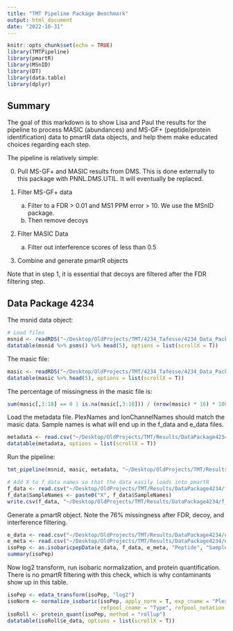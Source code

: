 ```yaml
---
title: "TMT Pipeline Package Benchmark"
output: html_document
date: "2022-10-31"
---
```


```r
knitr::opts_chunk$set(echo = TRUE)
library(TMTPipeline)
library(pmartR)
library(MSnID)
library(DT)
library(data.table)
library(dplyr)
```

## Summary

The goal of this markdown is to show Lisa and Paul the results for the pipeline 
to process MASIC (abundances) and MS-GF+ (peptide/protein identification) data to pmartR
data objects, and help them make educated choices regarding each step. 

The pipeline is relatively simple: 

0. Pull MS-GF+ and MASIC results from DMS. This is done externally to this package with PNNL.DMS.UTIL. It will eventually be replaced. 

1. Filter MS-GF+ data
    a. Filter to a FDR > 0.01 and MS1 PPM error > 10. We use the MSnID package.
    b. Then remove decoys 
    
2. Filter MASIC Data 
    a. Filter out interference scores of less than 0.5 
    
3. Combine and generate pmartR objects 

Note that in step 1, it is essential that decoys are filtered after the FDR 
filtering step.

## Data Package 4234

The msnid data object: 

```r
# Load files
msnid <- readRDS("~/Desktop/OldProjects/TMT/4234_Tafesse/4234_Data_Package.RDS")$msnid
datatable(msnid %>% psms() %>% head(5), options = list(scrollX = T))
```

The masic file: 

```r
masic <- readRDS("~/Desktop/OldProjects/TMT/4234_Tafesse/4234_Data_Package.RDS")$masic
datatable(masic %>% head(5), options = list(scrollX = T))
```

The percentage of missingness in the masic file is: 

```r
sum(masic[,3:18] == 0 | is.na(masic[,3:18])) / (nrow(masic) * 16) * 100
```

Load the metadata file. PlexNames and IonChannelNames should match the masic data. 
Sample names is what will end up in the f_data and e_data files. 

```r
metadata <- read.csv("~/Desktop/OldProjects/TMT/Results/DataPackage4234/metadata.csv")
datatable(metadata, options = list(scrollX = T))
```

Run the pipeline: 

```r
tmt_pipeline(msnid, masic, metadata, "~/Desktop/OldProjects/TMT/Results/DataPackage4234/")

# Add X to f_data names so that the data easily loads into pmartR
f_data <- read.csv("~/Desktop/OldProjects/TMT/Results/DataPackage4234/f_data.csv")
f_data$SampleNames <- paste0("X", f_data$SampleNames)
write.csv(f_data, "~/Desktop/OldProjects/TMT/Results/DataPackage4234/f_data.csv", quote = F, row.names = F)
```

Generate a pmartR object. Note the 76% missingness after FDR, decoy, and interference filtering. 

```r
e_data <- read.csv("~/Desktop/OldProjects/TMT/Results/DataPackage4234/e_data.csv")
e_meta <- read.csv("~/Desktop/OldProjects/TMT/Results/DataPackage4234/e_meta.csv")
isoPep <- as.isobaricpepData(e_data, f_data, e_meta, "Peptide", "SampleNames", "Protein")
summary(isoPep)
```

Now log2 transform, run isobaric normalization, and protein quantification. There 
is no pmartR filtering with this check, which is why contaminants show up in this table. 

```r
isoPep <- edata_transform(isoPep, "log2")
isoNorm <- normalize_isobaric(isoPep, apply_norm = T, exp_cname = "PlexNames", 
                              refpool_cname = "Type", refpool_notation = "Reference")
isoRoll <- protein_quant(isoPep, method = "rollup")
datatable(isoRoll$e_data, options = list(scrollX = T))
```

